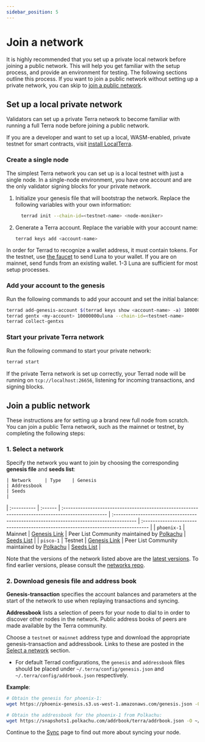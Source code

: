 ```yaml
---
sidebar_position: 5
---
```



# Join a network

It is highly recommended that you set up a private local network before joining a public network. This will help you get familiar with the setup process, and provide an environment for testing. The following sections outline this process. If you want to join a public network without setting up a private network, you can skip to [join a public network](#join-a-public-network).

## Set up a local private network

Validators can set up a private Terra network to become familiar with running a full Terra node before joining a public network.


<Admonition type="tip" icon="💡" title="LocalTerra">

If you are a developer and want to set up a local, WASM-enabled, private testnet for smart contracts, visit [install LocalTerra](../../develop/localterra/README.mdx).

</Admonition>


### Create a single node

The simplest Terra network you can set up is a local testnet with just a single node. In a single-node environment, you have one account and are the only validator signing blocks for your private network.

1. Initialize your genesis file that will bootstrap the network. Replace the following variables with your own information:

   ```bash
     terrad init --chain-id=<testnet-name> <node-moniker>
   ```

2. Generate a Terra account. Replace the variable with your account name:

   ```bash
   terrad keys add <account-name>
   ```

<Admonition type="tip" icon="💡" title="Get tokens">

In order for Terrad to recognize a wallet address, it must contain tokens. For the testnet, use [the faucet](https://faucet.station.money/) to send Luna to your wallet. If you are on mainnet, send funds from an existing wallet. 1-3 Luna are sufficient for most setup processes.

</Admonition>

### Add your account to the genesis

Run the following commands to add your account and set the initial balance:

```bash
terrad add-genesis-account $(terrad keys show <account-name> -a) 100000000uluna
terrad gentx <my-account> 10000000uluna --chain-id=<testnet-name>
terrad collect-gentxs
```

### Start your private Terra network

Run the following command to start your private network:

```bash
terrad start
```

If the private Terra network is set up correctly, your Terrad node will be running on `tcp://localhost:26656`, listening for incoming transactions, and signing blocks.

## Join a public network

These instructions are for setting up a brand new full node from scratch. You can join a public Terra network, such as the mainnet or testnet, by completing the following steps:

### 1. Select a network

Specify the network you want to join by choosing the corresponding **genesis file** and **seeds list**:

	| Network     | Type    | Genesis                                                                                        | Addressbook                                                                              | Seeds                                                                             |
| :---------- | :------ | :------------------------------------------------------------------------------------------------ | :--------------------------------------------------------------------------------------- | :-------------------------------------------------------------------------------- |
| `phoenix-1` | Mainnet | [Genesis Link](https://phoenix-genesis.s3.us-west-1.amazonaws.com/genesis.json)                   |  Peer List Community maintained by [Polkachu](https://polkachu.com/addrbooks/terra)      | [Seeds List](https://github.com/terra-money/mainnet#seed-nodes)                   |
| `pisco-1`   | Testnet | [Genesis Link](https://raw.githubusercontent.com/terra-money/testnet/master/pisco-1/genesis.json) |  Peer List Community maintained by [Polkachu](https://polkachu.com/testnets/terra/peers) | [Seeds List](https://github.com/terra-money/testnet/tree/main/pisco-1#seed-nodes) |

<Admonition type="tip" icon="💡" title="Selecting a network">

Note that the versions of the network listed above are the [latest versions](https://github.com/terra-money/testnet/tree/master#latest-networks). To find earlier versions, please consult the [networks repo](https://github.com/terra-money/testnet).

</Admonition>


### 2. Download genesis file and address book

**Genesis-transaction** specifies the account balances and parameters at the start of the network to use when replaying transactions and syncing.

**Addressbook** lists a selection of peers for your node to dial to in order to discover other nodes in the network. Public address books of peers are made available by the Terra community.

Choose a `testnet` or `mainnet` address type and download the appropriate genesis-transaction and addressbook. Links to these are posted in the [Select a network](#1-select-a-network) section.

- For default Terrad configurations, the `genesis` and `addressbook` files should be placed under `~/.terra/config/genesis.json` and `~/.terra/config/addrbook.json` respectively.

**Example**:

```bash
# Obtain the genesis for phoenix-1:
wget https://phoenix-genesis.s3.us-west-1.amazonaws.com/genesis.json -O ~/.terra/config/genesis.json

# Obtain the addressbook for the phoenix-1 from Polkachu:
wget https://snapshots1.polkachu.com/addrbook/terra/addrbook.json -O ~/.terra/config/addrbook.json
```

Continue to the [Sync](sync.mdx) page to find out more about syncing your node.

